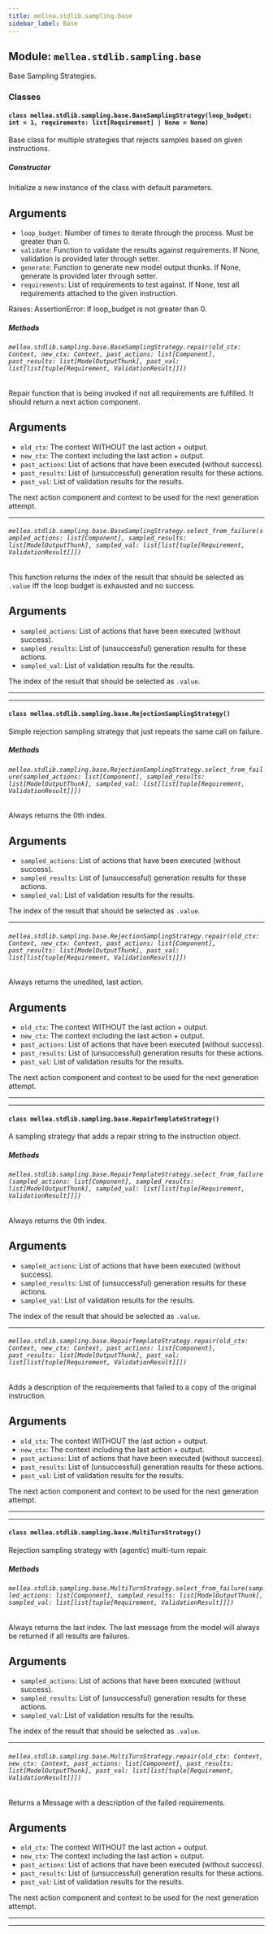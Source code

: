 ```yaml
---
title: mellea.stdlib.sampling.base
sidebar_label: Base
---
```


## Module: `mellea.stdlib.sampling.base`

Base Sampling Strategies.

### Classes

#### `class mellea.stdlib.sampling.base.BaseSamplingStrategy(loop_budget: int = 1, requirements: list[Requirement] | None = None)`

Base class for multiple strategies that rejects samples based on given instructions.

##### Constructor

Initialize a new instance of the class with default parameters.


## Arguments

* `loop_budget`: Number of times to iterate through the process. Must be greater than 0.
* `validate`: Function to validate the results against requirements. If None, validation is provided later through setter.
* `generate`: Function to generate new model output thunks. If None, generate is provided later through setter.
* `requirements`: List of requirements to test against. If None, test all requirements attached to the given instruction.

Raises:
AssertionError: If loop_budget is not greater than 0.

##### Methods

###### `mellea.stdlib.sampling.base.BaseSamplingStrategy.repair(old_ctx: Context, new_ctx: Context, past_actions: list[Component], past_results: list[ModelOutputThunk], past_val: list[list[tuple[Requirement, ValidationResult]]])`

Repair function that is being invoked if not all requirements are fulfilled. It should return a next action component.


## Arguments

* `old_ctx`: The context WITHOUT the last action + output.
* `new_ctx`: The context including the last action + output.
* `past_actions`: List of actions that have been executed (without success).
* `past_results`: List of (unsuccessful) generation results for these actions.
* `past_val`: List of validation results for the results.

The next action component and context to be used for the next generation attempt.

-----

###### `mellea.stdlib.sampling.base.BaseSamplingStrategy.select_from_failure(sampled_actions: list[Component], sampled_results: list[ModelOutputThunk], sampled_val: list[list[tuple[Requirement, ValidationResult]]])`

This function returns the index of the result that should be selected as `.value` iff the loop budget is exhausted and no success.


## Arguments

* `sampled_actions`: List of actions that have been executed (without success).
* `sampled_results`: List of (unsuccessful) generation results for these actions.
* `sampled_val`: List of validation results for the results.

The index of the result that should be selected as `.value`.

-----

---

#### `class mellea.stdlib.sampling.base.RejectionSamplingStrategy()`

Simple rejection sampling strategy that just repeats the same call on failure.

##### Methods

###### `mellea.stdlib.sampling.base.RejectionSamplingStrategy.select_from_failure(sampled_actions: list[Component], sampled_results: list[ModelOutputThunk], sampled_val: list[list[tuple[Requirement, ValidationResult]]])`

Always returns the 0th index.


## Arguments

* `sampled_actions`: List of actions that have been executed (without success).
* `sampled_results`: List of (unsuccessful) generation results for these actions.
* `sampled_val`: List of validation results for the results.

The index of the result that should be selected as `.value`.

-----

###### `mellea.stdlib.sampling.base.RejectionSamplingStrategy.repair(old_ctx: Context, new_ctx: Context, past_actions: list[Component], past_results: list[ModelOutputThunk], past_val: list[list[tuple[Requirement, ValidationResult]]])`

Always returns the unedited, last action.


## Arguments

* `old_ctx`: The context WITHOUT the last action + output.
* `new_ctx`: The context including the last action + output.
* `past_actions`: List of actions that have been executed (without success).
* `past_results`: List of (unsuccessful) generation results for these actions.
* `past_val`: List of validation results for the results.

The next action component and context to be used for the next generation attempt.

-----

---

#### `class mellea.stdlib.sampling.base.RepairTemplateStrategy()`

A sampling strategy that adds a repair string to the instruction object.

##### Methods

###### `mellea.stdlib.sampling.base.RepairTemplateStrategy.select_from_failure(sampled_actions: list[Component], sampled_results: list[ModelOutputThunk], sampled_val: list[list[tuple[Requirement, ValidationResult]]])`

Always returns the 0th index.


## Arguments

* `sampled_actions`: List of actions that have been executed (without success).
* `sampled_results`: List of (unsuccessful) generation results for these actions.
* `sampled_val`: List of validation results for the results.

The index of the result that should be selected as `.value`.

-----

###### `mellea.stdlib.sampling.base.RepairTemplateStrategy.repair(old_ctx: Context, new_ctx: Context, past_actions: list[Component], past_results: list[ModelOutputThunk], past_val: list[list[tuple[Requirement, ValidationResult]]])`

Adds a description of the requirements that failed to a copy of the original instruction.


## Arguments

* `old_ctx`: The context WITHOUT the last action + output.
* `new_ctx`: The context including the last action + output.
* `past_actions`: List of actions that have been executed (without success).
* `past_results`: List of (unsuccessful) generation results for these actions.
* `past_val`: List of validation results for the results.

The next action component and context to be used for the next generation attempt.

-----

---

#### `class mellea.stdlib.sampling.base.MultiTurnStrategy()`

Rejection sampling strategy with (agentic) multi-turn repair.

##### Methods

###### `mellea.stdlib.sampling.base.MultiTurnStrategy.select_from_failure(sampled_actions: list[Component], sampled_results: list[ModelOutputThunk], sampled_val: list[list[tuple[Requirement, ValidationResult]]])`

Always returns the last index. The last message from the model will always be returned if all results are failures.


## Arguments

* `sampled_actions`: List of actions that have been executed (without success).
* `sampled_results`: List of (unsuccessful) generation results for these actions.
* `sampled_val`: List of validation results for the results.

The index of the result that should be selected as `.value`.

-----

###### `mellea.stdlib.sampling.base.MultiTurnStrategy.repair(old_ctx: Context, new_ctx: Context, past_actions: list[Component], past_results: list[ModelOutputThunk], past_val: list[list[tuple[Requirement, ValidationResult]]])`

Returns a Message with a description of the failed requirements.


## Arguments

* `old_ctx`: The context WITHOUT the last action + output.
* `new_ctx`: The context including the last action + output.
* `past_actions`: List of actions that have been executed (without success).
* `past_results`: List of (unsuccessful) generation results for these actions.
* `past_val`: List of validation results for the results.

The next action component and context to be used for the next generation attempt.

-----

---
